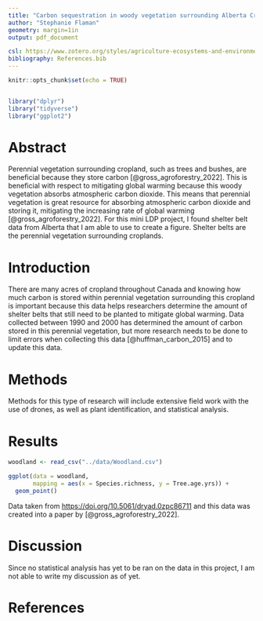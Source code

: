 ```yaml
---
title: "Carbon sequestration in woody vegetation surrounding Alberta Cropland"
author: "Stephanie Flaman"
geometry: margin=1in
output: pdf_document

csl: https://www.zotero.org/styles/agriculture-ecosystems-and-environment?source=1
bibliography: References.bib
---
```


```r
knitr::opts_chunk$set(echo = TRUE)


library("dplyr")
library("tidyverse")
library("ggplot2")
```

# Abstract

Perennial vegetation surrounding cropland, such as trees and bushes, are beneficial because they store carbon [@gross_agroforestry_2022]. This is beneficial with respect to mitigating global warming because this woody vegetation absorbs atmospheric carbon dioxide. This means that perennial vegetation is great resource for absorbing atmospheric carbon dioxide and storing it, mitigating the increasing rate of global warming [@gross_agroforestry_2022]. For this mini LDP project, I found shelter belt data from Alberta that I am able to use to create a figure. Shelter belts are the perennial vegetation surrounding croplands.

# Introduction

There are many acres of cropland throughout Canada and knowing how much carbon is stored within perennial vegetation surrounding this cropland is important because this data helps researchers determine the amount of shelter belts that still need to be planted to mitigate global warming. Data collected between 1990 and 2000 has determined the amount of carbon stored in this perennial vegetation, but more research needs to be done to limit errors when collecting this data [@huffman_carbon_2015] and to update this data.

# Methods

Methods for this type of research will include extensive field work with the use of drones, as well as plant identification, and statistical analysis.

# Results

```r

woodland <- read_csv("../data/Woodland.csv")

ggplot(data = woodland,
       mapping = aes(x = Species.richness, y = Tree.age.yrs)) +
  geom_point()

```

Data taken from <https://doi.org/10.5061/dryad.0zpc86711> and this data was created into a paper by [@gross_agroforestry_2022].

# Discussion

Since no statistical analysis has yet to be ran on the data in this project, I am not able to write my discussion as of yet.

# References

::: {#refs}
:::
